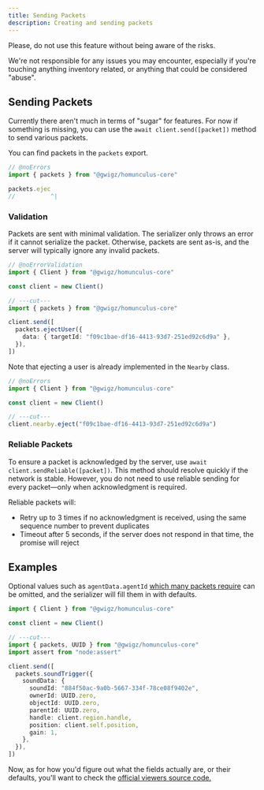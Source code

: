 ```yaml
---
title: Sending Packets
description: Creating and sending packets
---
```


<Callout type="warn" title="It's recommended you use the beta grid for testing">

Please, do not use this feature without being aware of the risks.

We're not responsible for any issues you may encounter, especially if you're touching anything inventory related, or anything that could be considered "abuse".

</Callout>

## Sending Packets

Currently there aren't much in terms of "sugar" for features. For now if something is missing, you can use the `await client.send([packet])` method to send various packets.

You can find packets in the `packets` export.

```ts twoslash
// @noErrors
import { packets } from "@gwigz/homunculus-core"

packets.ejec
//          ^|
```

### Validation

Packets are sent with minimal validation. The serializer only throws an error if it cannot serialize the packet. Otherwise, packets are sent as-is, and the server will typically ignore any invalid packets.

```ts twoslash
// @noErrorValidation
import { Client } from "@gwigz/homunculus-core"

const client = new Client()

// ---cut---
import { packets } from "@gwigz/homunculus-core"

client.send([
  packets.ejectUser({
    data: { targetId: "f09c1bae-df16-4413-93d7-251ed92c6d9a" },
  }),
])
```

Note that ejecting a user is already implemented in the `Nearby` class.

```ts twoslash
// @noErrors
import { Client } from "@gwigz/homunculus-core"

const client = new Client()

// ---cut---
client.nearby.eject("f09c1bae-df16-4413-93d7-251ed92c6d9a")
```

### Reliable Packets

To ensure a packet is acknowledged by the server, use `await client.sendReliable([packet])`. This method should resolve quickly if the network is stable. However, you do not need to use reliable sending for every packet—only when acknowledgment is required.

Reliable packets will:

- Retry up to 3 times if no acknowledgment is received, using the same sequence number to prevent duplicates
- Timeout after 5 seconds, if the server does not respond in that time, the promise will reject

## Examples

Optional values such as `agentData.agentId` [which many packets require](https://github.com/search?q=repo:secondlife/viewer+_PREHASH_AgentID&type=code) can be omitted, and the serializer will fill them in with defaults.

```ts twoslash
import { Client } from "@gwigz/homunculus-core"

const client = new Client()

// ---cut---
import { packets, UUID } from "@gwigz/homunculus-core"
import assert from "node:assert"

client.send([
  packets.soundTrigger({
    soundData: {
      soundId: "884f50ac-9a0b-5667-334f-78ce08f9402e",
      ownerId: UUID.zero,
      objectId: UUID.zero,
      parentId: UUID.zero,
      handle: client.region.handle,
      position: client.self.position,
      gain: 1,
    },
  }),
])
```

Now, as for how you'd figure out what the fields actually are, or their defaults, you'll want to check the [official viewers source code.](https://github.com/secondlife/viewer/blob/aeefc73129978f6f2c1ba8caaff2750eff2cfbb3/indra/newview/llviewermessage.cpp#L534)
